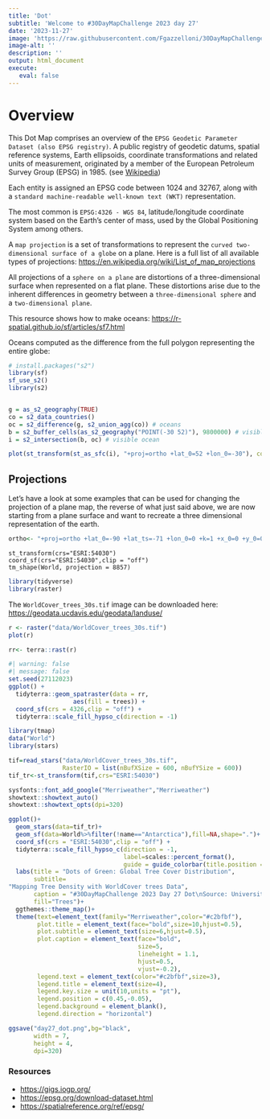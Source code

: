 ```yaml
---
title: 'Dot'
subtitle: 'Welcome to #30DayMapChallenge 2023 day 27'
date: '2023-11-27'
image: 'https://raw.githubusercontent.com/Fgazzelloni/30DayMapChallenge/master/2023/day27_dot/day27_dot.png'
image-alt: ''
description: ''
output: html_document
execute: 
   eval: false
---
```




# Overview

This Dot Map comprises an overview of the `EPSG Geodetic Parameter Dataset (also EPSG registry)`. A public registry of geodetic datums, spatial reference systems, Earth ellipsoids, coordinate transformations and related units of measurement, originated by a member of the European Petroleum Survey Group (EPSG) in 1985. (see [Wikipedia](https://en.wikipedia.org/wiki/EPSG_Geodetic_Parameter_Dataset))

Each entity is assigned an EPSG code between 1024 and 32767, along with a `standard machine-readable well-known text (WKT)` representation. 

The most common is `EPSG:4326 - WGS 84`, latitude/longitude coordinate system based on the Earth's center of mass, used by the Global Positioning System among others.

A `map projection` is a set of transformations to represent the `curved two-dimensional surface of a globe` on a plane. Here is a full list of all available types of projections: <https://en.wikipedia.org/wiki/List_of_map_projections>

All projections of a `sphere on a plane` are distortions of a three-dimensional surface when represented on a flat plane. These distortions arise due to the inherent differences in geometry between a `three-dimensional sphere` and a `two-dimensional plane`.

This resource shows how to make oceans: <https://r-spatial.github.io/sf/articles/sf7.html>

Oceans computed as the difference from the full polygon representing the entire globe:
```r
# install.packages("s2")
library(sf)
sf_use_s2()
library(s2)


g = as_s2_geography(TRUE)
co = s2_data_countries()
oc = s2_difference(g, s2_union_agg(co)) # oceans
b = s2_buffer_cells(as_s2_geography("POINT(-30 52)"), 9800000) # visible half
i = s2_intersection(b, oc) # visible ocean

plot(st_transform(st_as_sfc(i), "+proj=ortho +lat_0=52 +lon_0=-30"), col = 'blue')
```



## Projections

Let's have a look at some examples that can be used for changing the projection of a plane map, the reverse of what just said above, we are now starting from a plane surface and want to recreate a three dimensional representation of the earth.

```r
ortho<- "+proj=ortho +lat_0=-90 +lat_ts=-71 +lon_0=0 +k=1 +x_0=0 +y_0=0 +ellps=WGS84 +datum=WGS84 +units=m +no_defs"
```

    st_transform(crs="ESRI:54030")
    coord_sf(crs="ESRI:54030",clip = "off")
    tm_shape(World, projection = 8857)




```r
library(tidyverse)
library(raster)
```

The `WorldCover_trees_30s.tif` image can be downloaded here: <https://geodata.ucdavis.edu/geodata/landuse/>

```r
r <- raster("data/WorldCover_trees_30s.tif")
plot(r)
```



```r
rr<- terra::rast(r)
```




```r
#| warning: false
#| message: false
set.seed(27112023)
ggplot() +
  tidyterra::geom_spatraster(data = rr, 
                  aes(fill = trees)) +
  coord_sf(crs = 4326,clip = "off") +
  tidyterra::scale_fill_hypso_c(direction = -1)
```



```r
library(tmap)
data("World")
library(stars)

tif=read_stars("data/WorldCover_trees_30s.tif",
               RasterIO = list(nBufXSize = 600, nBufYSize = 600))
tif_tr<-st_transform(tif,crs="ESRI:54030")
```


```r
sysfonts::font_add_google("Merriweather","Merriweather")
showtext::showtext_auto()
showtext::showtext_opts(dpi=320)
```


```r
ggplot()+
  geom_stars(data=tif_tr)+
  geom_sf(data=World%>%filter(!name=="Antarctica"),fill=NA,shape=".")+
  coord_sf(crs = "ESRI:54030",clip = "off") +
  tidyterra::scale_fill_hypso_c(direction = -1,
                                label=scales::percent_format(),
                                guide = guide_colorbar(title.position = "top"))+
  labs(title = "Dots of Green: Global Tree Cover Distribution",
       subtitle=
"Mapping Tree Density with WorldCover trees Data",
       caption = "#30DayMapChallenge 2023 Day 27 Dot\nSource: University of California, Davis Geospatial Data Repository(2022-02-20)\nMap-Vis: @fgazzelloni",
       fill="Trees")+
  ggthemes::theme_map()+
  theme(text=element_text(family="Merriweather",color="#c2bfbf"),
        plot.title = element_text(face="bold",size=10,hjust=0.5),
        plot.subtitle = element_text(size=6,hjust=0.5),
        plot.caption = element_text(face="bold",
                                    size=5,
                                    lineheight = 1.1,
                                    hjust=0.5,
                                    vjust=-0.2),
        legend.text = element_text(color="#c2bfbf",size=3),
        legend.title = element_text(size=4),
        legend.key.size = unit(10,units = "pt"),
        legend.position = c(0.45,-0.05),
        legend.background = element_blank(),
        legend.direction = "horizontal")
```

```r
ggsave("day27_dot.png",bg="black",
       width = 7,
       height = 4,
       dpi=320)
```


### Resources

- <https://gigs.iogp.org/>
- <https://epsg.org/download-dataset.html>
- <https://spatialreference.org/ref/epsg/>
